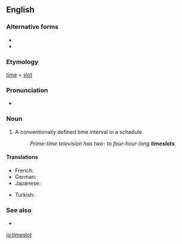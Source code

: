 ==English==

===Alternative forms===
* {{l|en|time-slot}}
* {{l|en|time slot}}

===Etymology===
[[time]] + [[slot]]

===Pronunciation===
* {{hyphenation|time|slot|lang=en}}

===Noun===
{{en-noun}}

# A conventionally defined time interval in a schedule.
#: ''Prime-time television has two- to four-hour-long '''timeslots'''.''

====Translations====
{{trans-top}}
* French: {{t+|fr|créneau|m}}
* German: {{t|de|Zeitschlitz|m}}
* Japanese: {{t-check|ja|枠|tr=わく, waku}}
{{trans-mid}}
* Turkish: {{t|tr|zaman aralığı}}
{{trans-bottom}}

===See also===
* {{l|en|time slice}}

[[io:timeslot]]